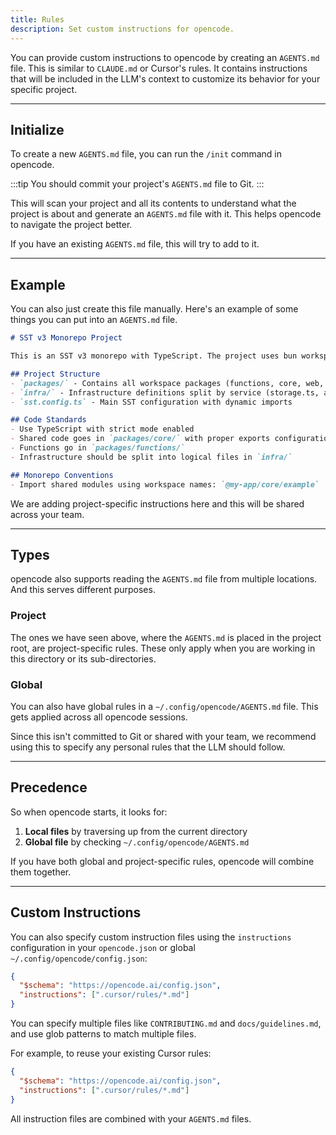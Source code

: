 ```yaml
---
title: Rules
description: Set custom instructions for opencode.
---
```


You can provide custom instructions to opencode by creating an `AGENTS.md` file. This is similar to `CLAUDE.md` or Cursor's rules. It contains instructions that will be included in the LLM's context to customize its behavior for your specific project.

---

## Initialize

To create a new `AGENTS.md` file, you can run the `/init` command in opencode.

:::tip
You should commit your project's `AGENTS.md` file to Git.
:::

This will scan your project and all its contents to understand what the project is about and generate an `AGENTS.md` file with it. This helps opencode to navigate the project better.

If you have an existing `AGENTS.md` file, this will try to add to it.

---

## Example

You can also just create this file manually. Here's an example of some things you can put into an `AGENTS.md` file.

```markdown title="AGENTS.md"
# SST v3 Monorepo Project

This is an SST v3 monorepo with TypeScript. The project uses bun workspaces for package management.

## Project Structure
- `packages/` - Contains all workspace packages (functions, core, web, etc.)
- `infra/` - Infrastructure definitions split by service (storage.ts, api.ts, web.ts)
- `sst.config.ts` - Main SST configuration with dynamic imports

## Code Standards
- Use TypeScript with strict mode enabled
- Shared code goes in `packages/core/` with proper exports configuration
- Functions go in `packages/functions/`
- Infrastructure should be split into logical files in `infra/`

## Monorepo Conventions
- Import shared modules using workspace names: `@my-app/core/example`
```

We are adding project-specific instructions here and this will be shared across your team.

---

## Types

opencode also supports reading the `AGENTS.md` file from multiple locations. And this serves different purposes.

### Project

The ones we have seen above, where the `AGENTS.md` is placed in the project root, are project-specific rules. These only apply when you are working in this directory or its sub-directories.

### Global

You can also have global rules in a `~/.config/opencode/AGENTS.md` file. This gets applied across all opencode sessions.

Since this isn't committed to Git or shared with your team, we recommend using this to specify any personal rules that the LLM should follow.

---

## Precedence

So when opencode starts, it looks for:

1. **Local files** by traversing up from the current directory
2. **Global file** by checking `~/.config/opencode/AGENTS.md`

If you have both global and project-specific rules, opencode will combine them together.

---

## Custom Instructions

You can also specify custom instruction files using the `instructions` configuration in your `opencode.json` or global `~/.config/opencode/config.json`:

```json title="opencode.json"
{
  "$schema": "https://opencode.ai/config.json",
  "instructions": [".cursor/rules/*.md"]
}
```

You can specify multiple files like `CONTRIBUTING.md` and `docs/guidelines.md`, and use glob patterns to match multiple files.

For example, to reuse your existing Cursor rules:

```json title="opencode.json"
{
  "$schema": "https://opencode.ai/config.json",
  "instructions": [".cursor/rules/*.md"]
}
```

All instruction files are combined with your `AGENTS.md` files.
